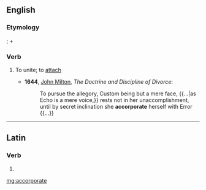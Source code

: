 ==English==

===Etymology===
{{etyl|la}} {{term|accorporare|lang=la}}; {{term|ad|lang=la}} + {{term|corporis|tr=gen. of [[corpus]]||body|lang=la}}

===Verb===
{{en-verb|accorporat|es}}

# {{obsolete}} To unite; to [[attach]]
#* '''1644''', [[w:John Milton|John Milton]], ''The Doctrine and Discipline of Divorce'':
#*: To pursue the allegory, Custom being but a mere face, {{...|as Echo is a mere voice,}} rests not in her unaccomplishment, until by secret inclination she '''accorporate''' herself with Error {{...}}

----

==Latin==

===Verb===
{{la-verb-form|accorporāte}}

# {{conjugation of|accorporo|accorporō|2|p|pres|act|imp|lang=la}}
{{count page|[[Wiktionary:Page count]]}}

[[mg:accorporate]]